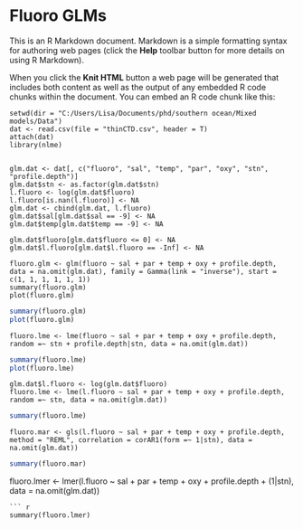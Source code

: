 Fluoro GLMs 
========================================================

This is an R Markdown document. Markdown is a simple formatting syntax for authoring web pages (click the **Help** toolbar button for more details on using R Markdown).

When you click the **Knit HTML** button a web page will be generated that includes both content as well as the output of any embedded R code chunks within the document. You can embed an R code chunk like this:

```
setwd(dir = "C:/Users/Lisa/Documents/phd/southern ocean/Mixed models/Data")
dat <- read.csv(file = "thinCTD.csv", header = T)
attach(dat)
library(nlme)


glm.dat <- dat[, c("fluoro", "sal", "temp", "par", "oxy", "stn", "profile.depth")]
glm.dat$stn <- as.factor(glm.dat$stn)
l.fluoro <- log(glm.dat$fluoro)
l.fluoro[is.nan(l.fluoro)] <- NA
glm.dat <- cbind(glm.dat, l.fluoro)
glm.dat$sal[glm.dat$sal == -9] <- NA
glm.dat$temp[glm.dat$temp == -9] <- NA

glm.dat$fluoro[glm.dat$fluoro <= 0] <- NA
glm.dat$l.fluoro[glm.dat$l.fluoro == -Inf] <- NA

fluoro.glm <- glm(fluoro ~ sal + par + temp + oxy + profile.depth, data = na.omit(glm.dat), family = Gamma(link = "inverse"), start = c(1, 1, 1, 1, 1, 1))
summary(fluoro.glm)
plot(fluoro.glm)
```
```r
summary(fluoro.glm)
plot(fluoro.glm)
```

```
fluoro.lme <- lme(fluoro ~ sal + par + temp + oxy + profile.depth, random =~ stn + profile.depth|stn, data = na.omit(glm.dat))
```
```r
summary(fluoro.lme)
plot(fluoro.lme)
```

```
glm.dat$l.fluoro <- log(glm.dat$fluoro)
fluoro.lme <- lme(l.fluoro ~ sal + par + temp + oxy + profile.depth, random =~ stn, data = na.omit(glm.dat))
```
``` r
summary(fluoro.lme)

```


```
fluoro.mar <- gls(l.fluoro ~ sal + par + temp + oxy + profile.depth, method = "REML", correlation = corAR1(form =~ 1|stn), data = na.omit(glm.dat))

```
``` r
summary(fluoro.mar)

```


fluoro.lmer <- lmer(l.fluoro ~ sal + par + temp + oxy + profile.depth + (1|stn), data = na.omit(glm.dat))


```
``` r
summary(fluoro.lmer)

```


